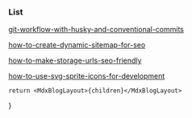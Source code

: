 
### List

[git-workflow-with-husky-and-conventional-commits](/blog/git-workflow-with-husky-and-conventional-commits)

[how-to-create-dynamic-sitemap-for-seo](/blog/how-to-create-dynamic-sitemap-for-seo)

[how-to-make-storage-urls-seo-friendly](/blog/how-to-make-storage-urls-seo-friendly)

[how-to-use-svg-sprite-icons-for-development](/blog/how-to-use-svg-sprite-icons-for-development)

	return <MdxBlogLayout>{children}</MdxBlogLayout>
}

